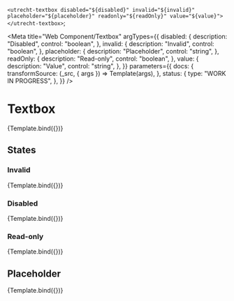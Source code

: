 <!--
@license EUPL-1.2
Copyright (c) 2021 Robbert Broersma
-->

  `<utrecht-textbox disabled="${disabled}" invalid="${invalid}" placeholder="${placeholder}" readonly="${readOnly}" value="${value}"></utrecht-textbox>`;

<Meta
  title="Web Component/Textbox"
  argTypes={{
    disabled: {
      description: "Disabled",
      control: "boolean",
    },
    invalid: {
      description: "Invalid",
      control: "boolean",
    },
    placeholder: {
      description: "Placeholder",
      control: "string",
    },
    readOnly: {
      description: "Read-only",
      control: "boolean",
    },
    value: {
      description: "Value",
      control: "string",
    },
  }}
  parameters={{
    docs: {
      transformSource: (_src, { args }) => Template(args),
    },
    status: {
      type: "WORK IN PROGRESS",
    },
  }}
/>

# Textbox

<Canvas>
  <Story
    name="Textbox"
    args={{
      value: "Example value",
    }}
  >
    {Template.bind({})}
  </Story>
</Canvas>

## States

### Invalid

<Canvas>
  <Story
    name="Invalid text box"
    args={{
      invalid: true,
      value: "Example value",
    }}
  >
    {Template.bind({})}
  </Story>
</Canvas>

### Disabled

<Canvas>
  <Story
    name="Disabled text box"
    args={{
      disabled: true,
      value: "Example value",
    }}
  >
    {Template.bind({})}
  </Story>
</Canvas>

### Read-only

<Canvas>
  <Story
    name="Read-only text box"
    args={{
      readOnly: true,
      value: "Example value",
    }}
  >
    {Template.bind({})}
  </Story>
</Canvas>

## Placeholder

<Canvas>
  <Story
    name="Text box with placeholder"
    args={{
      placeholder: "Example placeholder",
      value: "",
    }}
  >
    {Template.bind({})}
  </Story>
</Canvas>
